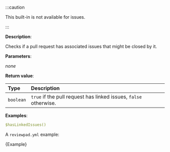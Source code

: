 
:::caution

This built-in is not available for issues.

:::

**Description**:

Checks if a pull request has associated issues that might be closed by it.

**Parameters**:

_none_

**Return value**:

| Type      | Description                                                      |
| :-------- | :--------------------------------------------------------------- |
| `boolean` | `true` if the pull request has linked issues, `false` otherwise. |

**Examples**:

```yml
$hasLinkedIssues()
```

A `reviewpad.yml` example:

<CodeBlock language="yml" title="reviewpad.yml">{Example}</CodeBlock>
